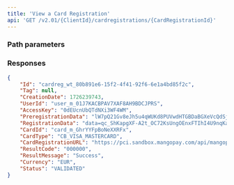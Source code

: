 ```yaml
---
title: 'View a Card Registration'  
api: 'GET /v2.01/{ClientId}/cardregistrations/{CardRegistrationId}'  
---
```


  

### Path parameters  

<CardRegistrationId />  

### Responses  

<AccordionGroup><Accordion title="200">  

<Id1Response />  

<Tag1Response />  

<CreationDateResponse />  

<UserIdResponse />  

<AccessKeyResponse />  

<PreregistrationDataResponse />  

<RegistrationDataResponse />  

<CardIdResponse />  

<CardType1Response />  

<CardRegistrationURLResponse />  

<ResultCodeResponse />  

<ResultMessageResponse />  

<Currency2Response />  

<Status1Response /></Accordion></AccordionGroup>  

<ResponseExample>  

```json 200
{
    "Id": "cardreg_wt_80b891e6-15f2-4f41-92f6-6e1a4bd85f2c",
    "Tag": null,
    "CreationDate": 1726239743,
    "UserId": "user_m_01J7KACBPAV7XAF8AH9BDCJPRS",
    "AccessKey": "0dEUcnUbQTdNXi3WF4WM",
    "PreregistrationData": "lW7pQ21Gv8eJh5u4qWUKd8PUVwdHTGBDaBGXeVcQdSjIGJ7HqsEgrWMKFcQlGUPrn6X2n88FG9yZmJa932yIDyK6lpGoNUYyrgeQDsluRU9",
    "RegistrationData": "data=qc_ShKapgXF-A2t_OC72KsUngOEnxFTIhI4U9nqKay8J_UGfLFelDx_8GUFWt5zp8HH5DRSTnhLZ_RIB_OJ35ZsP3bOVmF1YdoePYUxf8CWOxMdP0Uc0Rm6ABJRWHIWYn7Rs6J2udgLD-WrTkZpRtw",
    "CardId": "card_m_GhrYYFpBoNeXXRFx",
    "CardType": "CB_VISA_MASTERCARD",
    "CardRegistrationURL": "https://pci.sandbox.mangopay.com/api/mangopay/vault/tokenize/eyJjbGllbnQiOiJhbnRob255aF90ZXN0MSIsInRva2VuIjoiRU50VVhTc2RhSUpBVUJ6VCJ9",
    "ResultCode": "000000",
    "ResultMessage": "Success",
    "Currency": "EUR",
    "Status": "VALIDATED"
}
```  

</ResponseExample>  

<RequestExample>  
    <PhpViewCardRegistration />
    <NodeViewCardRegistration />
    <RubyViewCardRegistration />
    <JavaViewCardRegistration />
    <PythonViewCardRegistration /> 
    <NetViewCardRegistration />
</RequestExample>